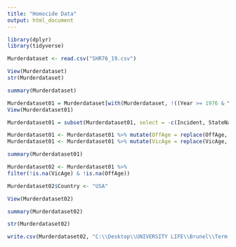```yaml
---
title: "Homocide Data"
output: html_document
---
```


```r
library(dplyr)
library(tidyverse)
```

```r
Murderdataset <- read.csv("SHR76_19.csv")
```

```r
View(Murderdataset)
str(Murderdataset)
```

```r
summary(Murderdataset)
```
```r
Murderdataset01 = Murderdataset[with(Murderdataset, !((Year >= 1976 & Year <= 2008) | (Year > 2018 & Year <= 2019))), ]
View(Murderdataset01)
```

```r
Murderdataset01 = subset(Murderdataset01, select = -c(Incident, StateName, Ori, Subcircum, ActionType, FileDate, Agentype, Source) )
```


```r
Murderdataset01 <- Murderdataset01 %>% mutate(OffAge = replace(OffAge, OffAge > 100, NA))
Murderdataset01 <- Murderdataset01 %>% mutate(VicAge = replace(VicAge, VicAge > 100, NA))

summary(Murderdataset01)
```

```r
Murderdataset02 <- Murderdataset01 %>%
filter(!is.na(VicAge) & !is.na(OffAge))
```

```r
Murderdataset02$Country <- "USA"
```

```r
View(Murderdataset02)

summary(Murderdataset02)

str(Murderdataset02)
```

```r
write.csv(Murderdataset02, "C:\\Desktop\\UNIVERSITY LIFE\\Brunel\\Term 2\\CS5703\\Coursework\\Murder Dataset 02.csv", row.names = FALSE)
```


